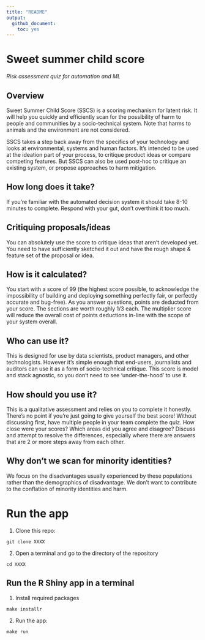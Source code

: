 ```yaml
---
title: "README"
output: 
  github_document:
    toc: yes
---
```


# Sweet summer child score
_Risk assessment quiz for automation and ML_

## Overview
Sweet Summer Child Score (SSCS) is a scoring mechanism for latent risk. It will help you quickly and efficiently scan for the possibility of harm to people and communities by a socio-technical system. Note that harms to animals and the environment are not considered.   

SSCS takes a step back away from the specifics of your technology and looks at environmental, systems and human factors. It's intended to be used at the ideation part of your process, to critique product ideas or compare competing features. But SSCS can also be used post-hoc to critique an existing system, or propose approaches to harm mitigation.

## How long does it take?
If you're familiar with the automated decision system it should take 8-10 minutes to complete. Respond with your gut, don't overthink it too much.

## Critiquing proposals/ideas
You can absolutely use the score to critique ideas that aren't developed yet. You need to have sufficiently sketched it out and have the rough shape & feature set of the proposal or idea.

## How is it calculated?
You start with a score of 99 (the highest score possible, to acknowledge the impossibility of building and deploying something perfectly fair, or perfectly accurate and bug-free). As you answer questions, points are deducted from your score. The sections are worth roughly 1/3 each. The multiplier score will reduce the overall cost of points deductions in-line with the scope of your system overall.

## Who can use it?
This is designed for use by data scientists, product managers, and other technologists. However it's simple enough that end-users, journalists and auditors can use it as a form of socio-technical critique. This score is model and stack agnostic, so you don't need to see 'under-the-hood' to use it.

## How should you use it?
This is a qualitative assessment and relies on you to complete it honestly. There's no point if you're just going to give yourself the best score! Without discussing first, have multiple people in your team complete the quiz. How close were your scores? Which areas did you agree and disagree? Discuss and attempt to resolve the differences, especially where there are answers that are 2 or more steps away from each other.

## Why don't we scan for minority identities?
We focus on the disadvantages usually experienced by these populations rather than the demographics of disadvantage. We don't want to contribute to the conflation of minority identities and harm.

# Run the app

1. Clone this repo:

```
git clone XXXX
```

2. Open a terminal and go to the directory of the repository 

```
cd XXXX
```

## Run the R Shiny app in a terminal 

1. Install required packages

```
make installr
```

2. Run the app:

```
make run
```

